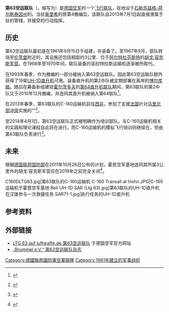 {{Infobox military unit
|unit_name=第63空运联队<br>（{{lang|de|LTG 63}}）
|image=[[File:COA_LTG_63.svg|100px]]
|dates=1961年9月15日至今
|country={{GER}}
|軍種=[[File:Bundeswehr_Logo_Luftwaffe_with_lettering.svg|25px]] [[德国空军|德国空军]]
|role=空中运输、飞行培训
|patron=
|type=[[聯隊_(軍事航空)|航空联队]]
|command_structure=[[File:COA_LwFüKdo.svg|13px]] {{link-de|德国空军作战指挥部|Kommando Einsatzverbände Luftwaffe|空军作战指挥部}}
|aircraft_transport={{link-de|C-160运输机|Transall C-160}}
|current_commander=[[File:Luftwaffe-261-Oberstleutnant.png|15px]] 哈特穆特·基特泽维茨[[上校|上校]]<ref>[http://www.luftwaffe.de/portal/a/luftwaffe/!ut/p/c4/04_SB8K8xLLM9MSSzPy8xBz9CP3I5EyrpHK9nHK9_KJ0vZKixLxivZySdDNjvbLMkkT9gmxHRQCtzWTe/ Luftwaffe.de] {{Wayback|url=http://www.luftwaffe.de/portal/a/luftwaffe/!ut/p/c4/04_SB8K8xLLM9MSSzPy8xBz9CP3I5EyrpHK9nHK9_KJ0vZKixLxivZySdDNjvbLMkkT9gmxHRQCtzWTe/ |date=20141029191707 }}, abgerufen am 23. Mai 2014</ref>
|garrison={{link-de|霍恩空军基地|Fliegerhorst Hohn}}
}}
'''第63空运联队'''（{{lang-de|'''Lufttransportgeschwader 63'''}}，缩写为{{lang|de|'''LTG 63'''}}）是[[德国空军|德国空军]]的一个[[聯隊_(軍事航空)|飞行联队]]，驻地设于[[石勒苏益格-荷尔斯泰因州|石勒苏益格-荷尔斯泰因州]]的{{link-de|霍恩空军基地|Fliegerhorst Hohn}}。当驻[[奥里希|奥里希]]的原第4{{link-de|德国空军航空师|Luftwaffendivision|航空师}}撤编后，该联队自2013年7月1日起直接隶属于驻{{link-de|瓦恩 (科隆)|Wahn (Köln)|科隆-瓦恩}}的{{Link-de|德国空军作战指挥部|Kommando Einsatzverbände Luftwaffe|空军作战指挥部}}管辖，并接受{{link-de|欧洲空运指挥部|European Air Transport Command}}的行动指挥。

==历史==
第63空运联队最初是在1961年9月15日于{{link-de|策勒陆军机场|Heeresflugplatz Celle}}组建，并装备了{{link-de|诺拉特拉斯|Nord Noratlas|诺拉特拉斯N2501运输机}}。至1967年9月，部队转场至[[伦茨堡_(德国)|伦茨堡]]附近的{{link-de|霍恩 (石荷州)|Hohn (Gemeinde)|霍恩}}，其设施还包括相距约3公里、位于[[阿尔特杜芬斯特|阿尔特杜芬斯特]]的[[胡戈·容克斯|胡戈·容克斯]][[军营|军营]]。在1968年至1970年间，联队装备的诺拉特拉斯运输机逐渐被{{link-de|C-160运输机|Transall C-160}}所取代。

在1993年春季，{{link-de|德国空军第64直升机空运联队|Lufttransportgeschwader 64|第64直升机空运联队}}作为撤编的一部分被纳入第63空运联队。因此第63空运联队额外获得了19架[[UH-1直升机|UH-1D直升机]]可用。装备直升机的第2中队被定期部署在离岸的[[博尔库姆|博尔库姆]]。随后在筹备新组建驻[[霍尔茨多夫|霍尔茨多夫]]的[[德国空军第64直升机联队|第64直升机联队]]期间，第63联队的第2中队又于2010年12月撤编，并连同其直升机被纳入第64联队<ref>{{Internetquelle|url=http://www.luftwaffe.de/portal/a/luftwaffe/kcxml/04_Sj9SPykssy0xPLMnMz0vM0Y_QjzKLNzKId_c1BMlB2F7O-pFw0aCUVH1fj_zcVH1v_QD9gtyIckdHRUUALZAZ7Q!!/delta/base64xml/L2dJQSEvUUt3QS80SVVFLzZfMjBfR00x?yw_contentURL=%2F01DB060000000001%2FW289QA4L617INFODE%2Fcontent.jsp|titel=Die Aufstellung des Hubschraubergeschwaders 64|hrsg=Homepage der Luftwaffe|datum=30. September 2010|zugriff=2010-10-01}} {{Wayback|url=http://www.luftwaffe.de/portal/a/luftwaffe/kcxml/04_Sj9SPykssy0xPLMnMz0vM0Y_QjzKLNzKId_c1BMlB2F7O-pFw0aCUVH1fj_zcVH1v_QD9gtyIckdHRUUALZAZ7Q!!/delta/base64xml/L2dJQSEvUUt3QS80SVVFLzZfMjBfR00x?yw_contentURL=%2F01DB060000000001%2FW289QA4L617INFODE%2Fcontent.jsp |date=20101002060630 }}</ref>。

在2013年春季，第63联队的C-160运输机前往[[西非|西非]]，参加了支援[[法国|法国]]针对[[马里北部冲突|马里北部冲突]]实施的“{{link-de|薮猫行动|Opération Serval}}”<ref>{{Internetquelle |url=http://www.luftwaffe.de/portal/a/luftwaffe/!ut/p/c4/NYuxDsIwDAX_yE4KaoGNqkJiQyxQNpNGwVKaVMa0Cx9PM_BOuuX08IEriWYOpJwTRbxj7_jwXCAukCWACqU3RA21BRL34hkqYzd4K8_Bg8vJa7H6pLw6CGkWmLJoLOUjshbgAXtju9bU5j_73W-rS3Pa2aY7t1ecxvH4A-Hanps!/ |titel=Luftwaffe beginnt Verlegung nach Afrika |hrsg=Homepage der Deutschen Luftwaffe |datum=15. Januar 2013 |zugriff=2013-03-15 }} {{Wayback|url=http://www.luftwaffe.de/portal/a/luftwaffe/!ut/p/c4/NYuxDsIwDAX_yE4KaoGNqkJiQyxQNpNGwVKaVMa0Cx9PM_BOuuX08IEriWYOpJwTRbxj7_jwXCAukCWACqU3RA21BRL34hkqYzd4K8_Bg8vJa7H6pLw6CGkWmLJoLOUjshbgAXtju9bU5j_73W-rS3Pa2aY7t1ecxvH4A-Hanps!/ |date=20141111100339 }}</ref>。

至2014年4月1日，第63空运联队正式被明确作为培训部队。与C-160运输机相关的实践和理论课程自此将在{{link-de|霍恩空军基地|Fliegerhorst Hohn}}进行。而C-160运输机的模拟飞行培训则继续在{{link-de|文斯托夫空军基地|Fliegerhorst Wunstorf}}，但由第63联队负责进行<ref name="Transall_Ausbildung_20140403">{{Internetquelle| url= https://www.shz.de/lokales/landeszeitung/mekka-der-transall-piloten-id6190356.html| titel= Mekka der Transall-Piloten| titelerg= | autor= D. Jennert| hrsg= Schleswig-Holsteinische Landeszeitung| werk= | seiten= | datum= 2014-04-03| zugriff= 2014-04-19| sprache= | format= | kommentar= | zitat= | offline= }} {{Wayback|url=https://www.shz.de/lokales/landeszeitung/mekka-der-transall-piloten-id6190356.html |date=20141111093829 }}</ref>。

==未来==
根据[[德国联邦国防部|德国联邦国防部]]在2011年10月26日公布的计划，霍恩空军基地连同其所属3公里外的胡戈·容克斯军营应在2019年之前完全关闭<ref>{{cite web|url=http://www.rp-online.de/wirtschaft/unternehmen/einigung-bei-zusatzkosten-fuer-a400m-aid-1.2323183|title=Einigung bei Zusatzkosten für A400M|publisher=RP Digital|date=2010-03-05|accessdate=2014-11-07|archive-date=2015-09-24|archive-url=https://web.archive.org/web/20150924173651/http://www.rp-online.de/wirtschaft/unternehmen/einigung-bei-zusatzkosten-fuer-a400m-aid-1.2323183|dead-url=no}}</ref>。

<gallery>
C160DLTG63.jpg|第63联队的C-160运输机
C-160 Transall at Hohn.JPG|C-160运输机于霍恩空军基地
Bell UH-1D SAR (Ltg 63).jpg|第63联队的UH-1D直升机在汉堡参与一次救援任务
SAR71-1.jpg|执行任务的UH-1D直升机
</gallery>

==参考资料==
{{reflist}}

== 外部链接 ==
{{commonscat|Lufttransportgeschwader 63}}
*[http://www.luftwaffe.de/portal/a/luftwaffe/org/trans/ltg63 LTG 63 auf luftwaffe.de 第63空运联队] {{Wayback|url=http://www.luftwaffe.de/portal/a/luftwaffe/org/trans/ltg63 |date=20141111101643 }}于德国空军官方网站
*[http://www.brummel-ltg63.de/ „Brummel e.V.“ 第63空运联队杂志] {{Wayback|url=http://www.brummel-ltg63.de/ |date=20141111102554 }}

{{德国空军联队及团级单位}}
[[Category:德國聯邦國防軍空軍聯隊|Category:德國聯邦國防軍空軍聯隊]]
[[Category:1961年建立的军事组织|Category:1961年建立的军事组织]]